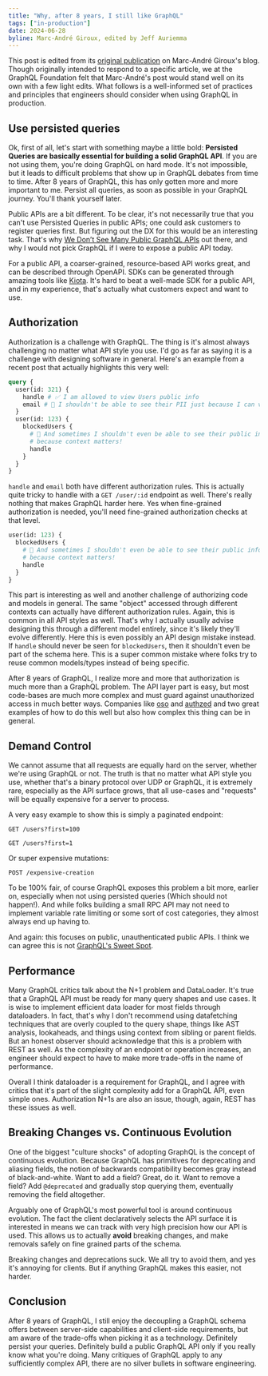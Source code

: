 ```yaml
---
title: "Why, after 8 years, I still like GraphQL"
tags: ["in-production"]
date: 2024-06-28
byline: Marc-André Giroux, edited by Jeff Auriemma
---
```


This post is edited from its [original publication](https://www.magiroux.com/eight-years-of-graphql/) on Marc-André Giroux's blog.  Though originally intended to respond to a specific article, we at the GraphQL Foundation felt that Marc-André's post would stand well on its own with a few light edits.  What follows is a well-informed set of practices and principles that engineers should consider when using GraphQL in production.

## Use persisted queries

Ok, first of all, let's start with something maybe a little bold: **Persisted Queries are basically essential for building a solid GraphQL API**. If you are not using them, you're doing GraphQL on hard mode. It's not impossible, but it leads to difficult problems that show up in GraphQL debates from time to time. After 8 years of GraphQL, this has only gotten more and more important to me. Persist all queries, as soon as possible in your GraphQL journey. You'll thank yourself later.

Public APIs are a bit different.  To be clear, it's not necessarily true that you can't use Persisted Queries in public APIs; one could ask customers to register queries first. But figuring out the DX for this would be an interesting task. That's why [We Don’t See Many Public GraphQL APIs](https://productionreadygraphql.com/blog/2019-10-21-why-we-dont-see-many-public-graphql-apis) out there, and why I would not pick GraphQL if I were to expose a public API today.

For a public API, a coarser-grained, resource-based API works great, and can be described through OpenAPI. SDKs can be generated through amazing tools like [Kiota](https://learn.microsoft.com/en-us/openapi/kiota/overview). It's hard to beat a well-made SDK for a public API, and in my experience, that's actually what customers expect and want to use.

## Authorization

Authorization is a challenge with GraphQL. The thing is it's almost always challenging no matter what API style you use. I'd go as far as saying it is a challenge with designing software in general. Here's an example from a recent post that actually highlights this very well:

```graphql
query {
  user(id: 321) {
    handle # ✅ I am allowed to view Users public info
    email # 🛑 I shouldn't be able to see their PII just because I can view the User
  }
  user(id: 123) {
    blockedUsers {
      # 🛑 And sometimes I shouldn't even be able to see their public info,
      # because context matters!
      handle
    }
  }
}
```

`handle` and `email` both have different authorization rules. This is actually quite tricky to handle with a `GET /user/:id` endpoint as well. There's really nothing that makes GraphQL harder here. Yes when fine-grained authorization is needed, you'll need fine-grained authorization checks at that level.

```graphql
user(id: 123) {
  blockedUsers {
    # 🛑 And sometimes I shouldn't even be able to see their public info,
    # because context matters!
    handle
  }
}
```

This part is interesting as well and another challenge of authorizing code and models in general. The same "object" accessed through different contexts can actually have different authorization rules. Again, this is common in all API styles as well. That's why I actually usually advise designing this through a different model entirely, since it's likely they'll evolve differently. Here this is even possibly an API design mistake instead. If `handle` should never be seen for `blockedUsers`, then it shouldn't even be part of the schema here. This is a super common mistake where folks try to reuse common models/types instead of being specific.

After 8 years of GraphQL, I realize more and more that authorization is much more than a GraphQL problem. The API layer part is easy, but most code-bases are much more complex and must guard against unauthorized access in much better ways. Companies like [oso](https://www.osohq.com/) and [authzed](https://authzed.com/) and two great examples of how to do this well but also how complex this thing can be in general.

## Demand Control

We cannot assume that all requests are equally hard on the server, whether we're using GraphQL or not.  The truth is that no matter what API style you use, whether that's a binary protocol over UDP or GraphQL, it is extremely rare, especially as the API surface grows, that all use-cases and "requests" will be equally expensive for a server to process.

A very easy example to show this is simply a paginated endpoint:

```
GET /users?first=100

GET /users?first=1
```

Or super expensive mutations:

```
POST /expensive-creation
```

To be 100% fair, of course GraphQL exposes this problem a bit more, earlier on, especially when not using persisted queries (Which should not happen!). And while folks building a small RPC API may not need to implement variable rate limiting or some sort of cost categories, they almost always end up having to.

And again: this focuses on public, unauthenticated public APIs. I think we can agree this is not [GraphQL's Sweet Spot](https://productionreadygraphql.com/blog/2020-05-14-sweetspot).

## Performance

Many GraphQL critics talk about the N+1 problem and DataLoader. It's true that a GraphQL API must be ready for many query shapes and use cases. It is wise to implement efficient data loader for most fields through dataloaders. In fact, that's why I don't recommend using datafetching techniques that are overly coupled to the query shape, things like AST analysis, lookaheads, and things using context from sibling or parent fields.  But an honest observer should acknowledge that this is a problem with REST as well. As the complexity of an endpoint or operation increases, an engineer should expect to have to make more trade-offs in the name of performance.

Overall I think dataloader is a requirement for GraphQL, and I agree with critics that it's part of the slight complexity add for a GraphQL API, even simple ones. Authorization N+1s are also an issue, though, again, REST has these issues as well.

## Breaking Changes vs. Continuous Evolution

One of the biggest "culture shocks" of adopting GraphQL is the concept of continuous evolution.  Because GraphQL has primitives for deprecating and aliasing fields, the notion of backwards compatibility becomes gray instead of black-and-white.  Want to add a field?  Great, do it.  Want to remove a field?  Add `@deprecated` and gradually stop querying them, eventually removing the field altogether.

Arguably one of GraphQL's most powerful tool is around continuous evolution. The fact the client declaratively selects the API surface it is interested in means we can track with very high precision how our API is used. This allows us to actually **avoid** breaking changes, and make removals safely on fine grained parts of the schema.

Breaking changes and deprecations suck. We all try to avoid them, and yes it's annoying for clients. But if anything GraphQL makes this easier, not harder.

## Conclusion

After 8 years of GraphQL, I still enjoy the decoupling a GraphQL schema offers between server-side capabilities and client-side requirements, but am aware of the trade-offs when picking it as a technology.  Definitely persist your queries.  Definitely build a public GraphQL API only if you really know what you're doing.  Many critiques of GraphQL apply to any sufficiently complex API, there are no silver bullets in software engineering.
